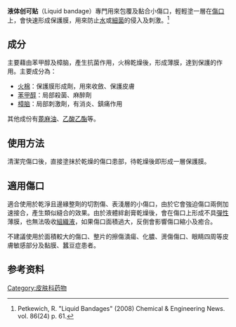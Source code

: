 {{medical}}
{{noteTA
|1=zh-cn:创可贴;zh-hk:止血貼;zh-tw:OK繃;
}}
'''液体创可贴'''（Liquid bandage）專門用來包覆及黏合小傷口，輕輕塗一層在[[傷口|傷口]]上，會快速形成保護膜，用來防止[[水|水]]或[[細菌|細菌]]的侵入及刺激。<ref>Petkewich, R. "Liquid Bandages" (2008) Chemical & Engineering News. vol. 86(24) p. 61.</ref>

==成分==
主要藉由苯甲醇及樟脑，產生抗菌作用，火棉乾燥後，形成薄膜，達到保護的作用。主要成分為：
* [[火棉|火棉]]：保護膜形成劑，用來收斂、保護皮膚
* [[苯甲醇|苯甲醇]]：局部殺菌、麻醉劑
* [[樟脑|樟脑]]：局部刺激劑，有消炎、鎮痛作用

其他成份有[[蓖麻油|蓖麻油]]、[[乙酸乙酯|乙酸乙酯]]等。

==使用方法==
清潔完傷口後，直接塗抹於乾燥的傷口患部，待乾燥後即形成一層保護膜。

==適用傷口==
適合使用於乾淨且邊緣整劑的切割傷、表淺層的小傷口，由於它會強迫傷口兩側加速接合，產生類似縫合的效果。由於液體絆創膏乾燥後，會在傷口上形成不具[[彈性|彈性]]薄膜，也無法吸收[[組織液|組織液]]，如果傷口面積過大，反倒會影響傷口縮小及癒合。

不建議使用於面積較大的傷口、整片的擦傷潰瘍、化膿、燙傷傷口、眼睛四周等皮膚敏感部分及黏膜、蠶豆症患者。

==参考资料==
{{reflist}}

[[Category:皮肤科药物|Category:皮肤科药物]]